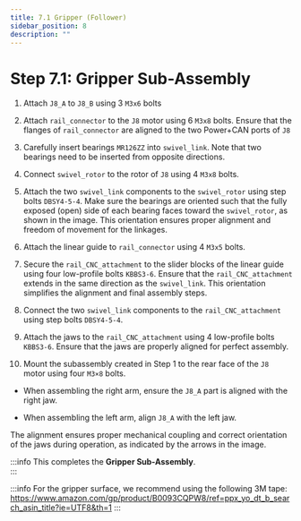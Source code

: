 ```yaml
---
title: 7.1 Gripper (Follower)
sidebar_position: 8
description: ""
---
```



# Step 7.1: Gripper Sub-Assembly

1. Attach `J8_A` to `J8_B` using 3 `M3x6` bolts
<AssemblyGuideImage src="gripper/step1.png" alt="step1" width="30%" />

2. Attach `rail_connector` to the `J8` motor using 6 `M3x8` bolts. Ensure that the flanges of `rail_connector` are aligned to the two Power+CAN ports of `J8`
<AssemblyGuideImage src="gripper/step2.png" alt="step2" width="50%" />

3. Carefully insert bearings `MR126ZZ` into `swivel_link`. Note that two bearings need to be inserted from opposite directions.
<AssemblyGuideImage src="gripper/step3.png" alt="step3" width="30%" />

4. Connect `swivel_rotor` to the rotor of `J8` using 4 `M3x8` bolts.
<AssemblyGuideImage src="gripper/step4.png" alt="step4" width="60%" />

5. Attach the two `swivel_link` components to the `swivel_rotor` using step bolts `DBSY4-5-4`. Make sure the bearings are oriented such that the fully exposed (open) side of each bearing faces toward the `swivel_rotor`, as shown in the image. This orientation ensures proper alignment and freedom of movement for the linkages.
<AssemblyGuideImage src="gripper/step5.png" alt="step5" width="60%" />

6. Attach the linear guide to `rail_connector` using 4 `M3x5` bolts.
<AssemblyGuideImage src="gripper/step6.png" alt="step6" width="60%" />

7. Secure the `rail_CNC_attachment` to the slider blocks of the linear guide using four low-profile bolts `KBBS3-6`. Ensure that the `rail_CNC_attachment` extends in the same direction as the `swivel_link`. This orientation simplifies the alignment and final assembly steps.
<AssemblyGuideImage src="gripper/step7.png" alt="step7" width="60%" />

8. Connect the two `swivel_link` components to the `rail_CNC_attachment` using step bolts `DBSY4-5-4`.
<AssemblyGuideImage src="gripper/step8.png" alt="step8" width="60%" />

9. Attach the jaws to the `rail_CNC_attachment` using 4 low-profile bolts `KBBS3-6`. Ensure that the jaws are properly aligned for perfect assembly.
<AssemblyGuideImage src="gripper/step9.png" alt="step9" width="60%" />

10. Mount the subassembly created in Step 1 to the rear face of the `J8` motor using four `M3×8` bolts.

- When assembling the right arm, ensure the `J8_A` part is aligned with the right jaw.

- When assembling the left arm, align `J8_A` with the left jaw.

The alignment ensures proper mechanical coupling and correct orientation of the jaws during operation, as indicated by the arrows in the image.
<AssemblyGuideImage src="gripper/step10.png" alt="step10" width="80%" />

:::info
This completes the **Gripper Sub-Assembly**.  
<AssemblyGuideImage src="gripper/conclusion.png" alt="Gripper Sub-Assembly Complete" width="80%" />
:::

:::info
For the gripper surface, we recommend using the following 3M tape:  
https://www.amazon.com/gp/product/B0093CQPW8/ref=ppx_yo_dt_b_search_asin_title?ie=UTF8&th=1
:::
